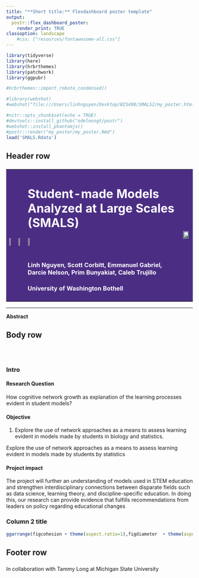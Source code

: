 ```yaml
---
title: "**Short title:** Flexdashboard poster template"
output: 
  postr::flex_dashboard_poster:
    render_print: TRUE
classoption: landscape
    #css: ["resources/fontawesome-all.css"]
---
```


```r
library(tidyverse)
library(here)
library(hrbrthemes)
library(patchwork)
library(ggpubr)

#hrbrthemes::import_roboto_condensed()

#library(webshot)
#webshot("file:///Users/linhnguyen/Desktop/BIS498/SMALS2/my_poster.html", "my_poster.png", expand = c(40, 20, 40, 20))

#nitr::opts_chunk$set(echo = TRUE)
#devtools::install_github("odeleongt/postr")
#webshot::install_phantomjs()
#postr::render("my_poster/my_poster.Rmd")
load('SMALS.Rdata')
```

## Header row {data-height=15}

###

<table style="width:100%, padding: 30px 30px 10px;">

<tr style="background-color:#4B2E83;">
  <td><h1 style = "color:white;margin-left:50px;">
  **Student-made Models Analyzed at Large Scales (SMALS)**
  </h1>
  
  <img src = "figure/yellow_line.png" align = "left" style = "width:5%; height:10%;"></img>
  <img src = "figure/yellow_line.png" align = "left" style = "width:5%; height:10%;"></img>
  <img src = "figure/yellow_line.png" align = "left" style = "width:5%; height:10%;"></img>

  <br></br>
  <h4 style = "color:white;margin-left:50px;"> **Linh Nguyen, Scott Corbitt, Emmanuel Gabriel, Darcie Nelson, Prim Bunyakiat, Caleb Trujillo** </h4> 
  <h4 style = "color:white;margin-left:50px;"> University of Washington Bothell</h4>
  </center></td>
  <td rowspan="2">
  <img src = "https://www.washington.edu/wp-content/themes/be-boundless/campaign/img/W-Logo_White.png" align = "right" style= "width:80%;">
  </img>
  </td>
  
</tr>

</table> 
<hr>

**Abstract** 




## Body row {data-height=75}

<table style= "padding-bottom:30px;padding-left: 30px;padding-right: 30px;"></table>


### **Intro** {data-width=300}

#### Research Question 
How cognitive network growth as  explanation of the learning processes evident in student models?

#### Objective
1. Explore the use of network approaches as a means to assess learning evident in models made by students in biology and statistics.

Explore the use of network approaches as a means to assess learning evident in models made by students by statistics

#### Project impact
The project will further an understanding of models used in STEM education and strengthen interdisciplinary connections between disparate fields such as data science, learning theory, and discipline-specific education. In doing this, our research can provide evidence that fulfills recommendations from leaders on policy regarding educational changes

### **Column 2 title** {data-width=700}

```r
ggarrange(figcohesion + theme(aspect.ratio=1),figdiameter  + theme(aspect.ratio=1),figcentrality  + theme(aspect.ratio=1), nrow = 1, common.legend = TRUE, legend = "none")
```

## Footer row {data-height=1} 

### {data-width=50}


### {data-width=50 .small}


In collaboration with Tammy Long at Michigan State University

